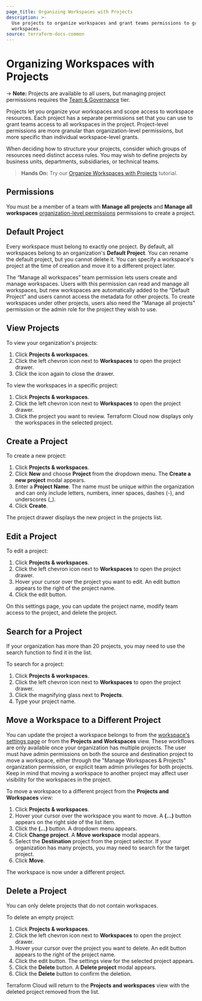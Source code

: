 ```yaml
---
page_title: Organizing Workspaces with Projects
description: >-
  Use projects to organize workspaces and grant teams permissions to groups of
  workspaces.
source: terraform-docs-common
---
```


# Organizing Workspaces with Projects

-> **Note:** Projects are available to all users, but managing project permissions requires the [Team & Governance](https://www.hashicorp.com/products/terraform/pricing) tier. 

Projects let you organize your workspaces and scope access to workspace resources. Each project has a separate permissions set that you can use to grant teams access to all workspaces in the project. Project-level permissions are more granular than organization-level permissions, but more specific than individual workspace-level grants.

When deciding how to structure your projects, consider which groups of resources need distinct access rules. You may wish to define projects by business units, departments, subsidiaries, or technical teams. 

> **Hands On:**  Try our [Organize Workspaces with Projects](/terraform/tutorials/cloud/projects) tutorial. 

## Permissions

You must be a member of a team with **Manage all projects** and **Manage all workspaces** [organization-level permissions](/terraform/enterprise/users-teams-organizations/permissions#organization-permissions) permissions to create a project.

## Default Project

Every workspace must belong to exactly one project. By default, all workspaces belong to an organization's **Default Project**. You can rename the default project, but you cannot delete it. You can specify a workspace's project at the time of creation and move it to a different project later. 

The “Manage all workspaces” team permission lets users create and manage workspaces. Users with this permission can read and manage all workspaces, but new workspaces are automatically added to the “Default Project” and users cannot access the metadata for other projects. To create workspaces under other projects, users also need the "Manage all projects" permission or the admin role for the project they wish to use.

## View Projects

To view your organization's projects:

1.  Click **Projects & workspaces**.
2.  Click the left chevron icon next to **Workspaces** to open the project drawer. 
3.  Click the icon again to close the drawer.

To view the workspaces in a specific project:

1.  Click **Projects & workspaces**.
2.  Click the left chevron icon next to **Workspaces** to open the project drawer.
3.  Click the project you want to review. Terraform Cloud now displays only the workspaces in the selected project.

## Create a Project

To create a new project:

1.  Click **Projects & workspaces**.
2.  Click **New** and choose **Project** from the dropdown menu. The **Create a new project** modal appears.
3.  Enter a **Project Name**. The name must be unique within the organization and can only include letters, numbers, inner spaces, dashes (-), and underscores (\_).
4.  Click **Create**.

The project drawer displays the new project in the projects list. 

## Edit a Project

To edit a project:

1.  Click **Projects & workspaces**.
2.  Click the left chevron icon next to **Workspaces** to open the project drawer.
3.  Hover your cursor over the project you want to edit. An edit button appears to the right of the project name.
4.  Click the edit button.

On this settings page, you can update the project name, modify team access to the project, and delete the project. 

## Search for a Project

If your organization has more than 20 projects, you may need to use the search function to find it in the list.

To search for a project:

1.  Click **Projects & workspaces**.
2.  Click the left chevron icon next to **Workspaces** to open the project drawer.
3.  Click the magnifying glass next to **Projects**.
4.  Type your project name.

## Move a Workspace to a Different Project

You can update the project a workspace belongs to from the [workspace's settings page](/terraform/enterprise/workspaces/settings) or from the **Projects and Workspaces** view. These workflows are only available once your organization has multiple projects. The user must have admin permissions on both the source and destination project to move a workspace, either through the "Manage Workspaces & Projects" organization permission, or explicit team admin privileges for both projects. Keep in mind that moving a workspace to another project may affect user visibility for the workspaces in the project.

To move a workspace to a different project from the **Projects and Workspaces** view:

1.  Click **Projects & workspaces**.
2.  Hover your cursor over the workspace you want to move. A **(...)** button appears on the right side of the list item.
3.  Click the **(...)** button. A dropdown menu appears.
4.  Click **Change project**. A **Move workspace** modal appears.
5.  Select the **Destination** project from the project selector. If your organization has many projects, you may need to search for the target project.
6.  Click **Move**.

The workspace is now under a different project.

## Delete a Project

You can only delete projects that do not contain workspaces.

To delete an empty project:

1.  Click **Projects & workspaces**.
2.  Click the left chevron icon next to **Workspaces** to open the project drawer.
3.  Hover your cursor over the project you want to delete. An edit button appears to the right of the project name.
4.  Click the edit button. The settings view for the selected project appears.
5.  Click the **Delete** button. A **Delete project** modal appears.
6.  Click the **Delete** button to confirm the deletion.

Terraform Cloud will return to the **Projects and workspaces** view with the deleted project removed from the list.

